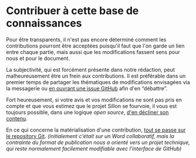# Contribuer à cette base de connaissances

Pour être transparents, il n'est pas encore déterminé comment les contributions pourront être acceptées puisqu'il faut que l'on garde un lien entre chaque partie, mais aussi que les modifications fassent sens pour nous et pour le document.

La subjectivité, qui est forcément présente dans notre rédaction, peut malheureusement être un frein aux contributions. Il est préférable dans un premier temps de partager les thématiques de modifications envisagées via la messagerie ou [en ouvrant une issue GitHub](https://github.com/sneko/sillon/issues) afin d'en “débattre”.

Fort heureusement, si votre avis et vos modifications ne sont pas pris en compte et que vous estimez que le projet Sillon se fourvoie, il vous est toujours possible, dans une logique _open source_, [d'en décliner son contenu](#décliner-cette-base-de-connaissances).

En ce qui concerne la matérialisation d'une contribution, [tout se passe sur le repository Git](https://github.com/sneko/sillon). _(initialement c'était sur un Word collaboratif, mais la contrainte du format de publication nous a orienté vers un projet technique, qui reste normalement facilement modifiable avec l'interface de GitHub)_
